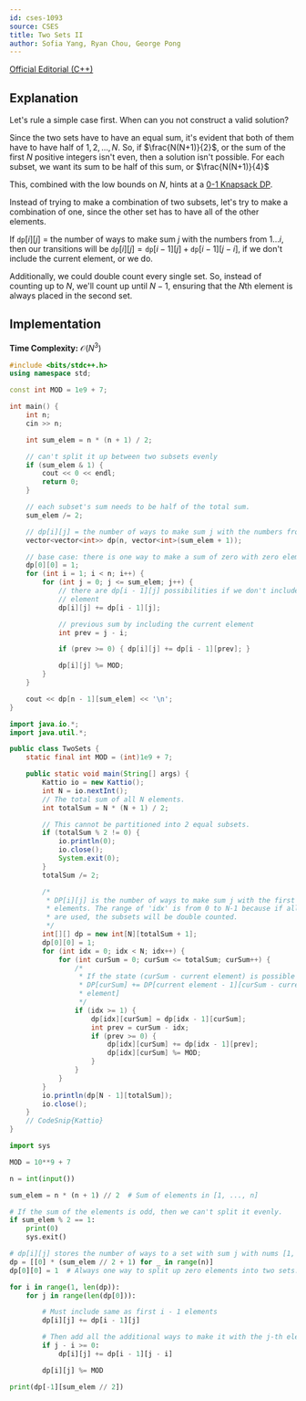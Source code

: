 ```yaml
---
id: cses-1093
source: CSES
title: Two Sets II
author: Sofia Yang, Ryan Chou, George Pong
---
```

[Official Editorial (C++)](https://codeforces.com/blog/entry/70018)

## Explanation

Let's rule a simple case first. When can you not construct a valid solution?

Since the two sets have to have an equal sum, it's evident that both of them have to have half of  $1, 2, \ldots, N$. So, if $\frac{N(N+1)}{2}$, or the sum of the first $N$ positive integers isn't even, then a solution isn't possible. For each subset, we want its sum to be half of this sum, or $\frac{N(N+1)}{4}$

This, combined with the low bounds on $N$, hints at a [0-1 Knapsack DP](/gold/knapsack).

Instead of trying to make a combination of two subsets, let's try to make a combination of one, since the other set has to have all of the other elements.

If $\texttt{dp}[i][j]$ = the number of ways to make sum $j$ with the numbers from $1...i$, then our transitions will be $\texttt{dp}[i][j] = \texttt{dp}[i - 1][j] + \texttt{dp}[i - 1][j - i]$, if we don't include the current element, or we do.

Additionally, we could double count every single set. So, instead of counting up to $N$, we'll count up until $N - 1$, ensuring that the $N$th element is always placed in the second set.

## Implementation

**Time Complexity:** $\mathcal{O}(N^3)$

<LanguageSection>
<CPPSection>

```cpp
#include <bits/stdc++.h>
using namespace std;

const int MOD = 1e9 + 7;

int main() {
	int n;
	cin >> n;

	int sum_elem = n * (n + 1) / 2;

	// can't split it up between two subsets evenly
	if (sum_elem & 1) {
		cout << 0 << endl;
		return 0;
	}

	// each subset's sum needs to be half of the total sum.
	sum_elem /= 2;

	// dp[i][j] = the number of ways to make sum j with the numbers from 1 to i
	vector<vector<int>> dp(n, vector<int>(sum_elem + 1));

	// base case: there is one way to make a sum of zero with zero elements.
	dp[0][0] = 1;
	for (int i = 1; i < n; i++) {
		for (int j = 0; j <= sum_elem; j++) {
			// there are dp[i - 1][j] possibilities if we don't include the ith
			// element
			dp[i][j] += dp[i - 1][j];

			// previous sum by including the current element
			int prev = j - i;

			if (prev >= 0) { dp[i][j] += dp[i - 1][prev]; }

			dp[i][j] %= MOD;
		}
	}

	cout << dp[n - 1][sum_elem] << '\n';
}
```
</CPPSection>
<JavaSection>

```java
import java.io.*;
import java.util.*;

public class TwoSets {
	static final int MOD = (int)1e9 + 7;

	public static void main(String[] args) {
		Kattio io = new Kattio();
		int N = io.nextInt();
		// The total sum of all N elements.
		int totalSum = N * (N + 1) / 2;

		// This cannot be partitioned into 2 equal subsets.
		if (totalSum % 2 != 0) {
			io.println(0);
			io.close();
			System.exit(0);
		}
		totalSum /= 2;

		/*
		 * DP[i][j] is the number of ways to make sum j with the first i
		 * elements. The range of 'idx' is from 0 to N-1 because if all elements
		 * are used, the subsets will be double counted.
		 */
		int[][] dp = new int[N][totalSum + 1];
		dp[0][0] = 1;
		for (int idx = 0; idx < N; idx++) {
			for (int curSum = 0; curSum <= totalSum; curSum++) {
				/*
				 * If the state (curSum - current element) is possible
				 * DP[curSum] += DP[current element - 1][curSum - current
				 * element]
				 */
				if (idx >= 1) {
					dp[idx][curSum] = dp[idx - 1][curSum];
					int prev = curSum - idx;
					if (prev >= 0) {
						dp[idx][curSum] += dp[idx - 1][prev];
						dp[idx][curSum] %= MOD;
					}
				}
			}
		}
		io.println(dp[N - 1][totalSum]);
		io.close();
	}
	// CodeSnip{Kattio}
}
```
</JavaSection>

<PySection>

```py
import sys

MOD = 10**9 + 7

n = int(input())

sum_elem = n * (n + 1) // 2  # Sum of elements in [1, ..., n]

# If the sum of the elements is odd, then we can't split it evenly.
if sum_elem % 2 == 1:
	print(0)
	sys.exit()

# dp[i][j] stores the number of ways to a set with sum j with nums [1, ..., i].
dp = [[0] * (sum_elem // 2 + 1) for _ in range(n)]
dp[0][0] = 1  # Always one way to split up zero elements into two sets.

for i in range(1, len(dp)):
	for j in range(len(dp[0])):

		# Must include same as first i - 1 elements
		dp[i][j] += dp[i - 1][j]

		# Then add all the additional ways to make it with the j-th element.
		if j - i >= 0:
			dp[i][j] += dp[i - 1][j - i]

		dp[i][j] %= MOD

print(dp[-1][sum_elem // 2])
```

</PySection>

</LanguageSection>
